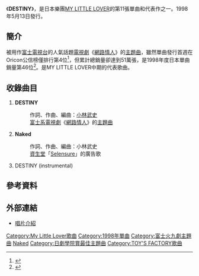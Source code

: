 {{Infobox Single |
| Name                  = DESTINY
| Cover=DESTINY.jpg
| Artist                = [[My_Little_Lover|MY LITTLE LOVER]]
| Released              = 1998年5月13日
| Recorded              = 
| Genre                 = [[J-POP|J-POP]]
| Length                = 
| Label                 = [[TOY'S_FACTORY|TOY'S FACTORY]]
| Producer              = [[小林武史|小林武史]]
| Reviews               = 
| Chart position        = *週間最高排行第4位（[[Oricon公信榜|Oricon]]）
* 1998年度年間排行第46位（[[Oricon公信榜|Oricon]]）
| Certification         = 雙白金（[[日本唱片協會|日本唱片協會]]）
| Last single           = [[在天空下|在天空下]]<br />（1998年）
| This single           = '''DESTINY''' <br /> （1998年）
| Next single           = [[CRAZY_LOVE/Days|CRAZY LOVE／Days]]<br />（1998年）
}}
《'''DESTINY'''》，是日本樂團[[My_Little_Lover|MY LITTLE LOVER]]的第11張單曲和代表作之一。1998年5月13日發行。

==簡介==
被用作[[富士電視台|富士電視台]]的人氣話題[[日本電視劇|電視劇]]《[[網路情人|網路情人]]》的[[主題曲|主題曲]]，雖然單曲發行首週在Oricon公信榜僅排行第4位<ref>{{Cite web |url=http://www.musictvprogram.com/corner-ranking-1998-5-25.html |script-title=ja:1998年5月25日付 シングルチャート TOP10 |access-date=2010-11-07 |archive-url=https://web.archive.org/web/20101128233810/http://musictvprogram.com/corner-ranking-1998-5-25.html |archive-date=2010-11-28 |dead-url=yes }}</ref>，但累計總銷量卻達到51萬張，是1998年度日本單曲銷量第46位<ref>{{Cite web |url=http://www.musictvprogram.com/corner-ranking-1998.html |script-title=ja:1998年間シングルランキング TOP100 |access-date=2010-11-07 |archive-url=https://web.archive.org/web/20101102231929/http://www.musictvprogram.com/corner-ranking-1998.html |archive-date=2010-11-02 |dead-url=yes }}</ref>。是MY LITTLE LOVER中期的代表歌曲。

==收錄曲目==
#'''DESTINY'''
#:作詞、作曲、編曲：[[小林武史|小林武史]]
#:[[富士電視台|富士系]][[日本電視劇|電視劇]]《[[網路情人|網路情人]]》的[[主題曲|主題曲]]
#'''Naked'''
#:作詞、作曲、編曲：小林武史
#:[[資生堂|資生堂]]「[[Selensure|Selensure]]」的廣告歌
#DESTINY (instrumental)

==參考資料==
{{reflist}}

==外部連結==
*[https://web.archive.org/web/20101031235855/http://www.mylittlelover.jp/works/sg11_destiny.html 唱片介紹]

{{日劇學院賞最佳電視劇歌曲}}

{{DEFAULTSORT:Destiny}}
[[Category:My_Little_Lover歌曲|Category:My Little Lover歌曲]]
[[Category:1998年單曲|Category:1998年單曲]]
[[Category:富士火九劇主題曲|Category:富士火九劇主題曲]]
[[Category:廣告歌曲|Naked]]
[[Category:日劇學院賞最佳主題曲|Category:日劇學院賞最佳主題曲]]
[[Category:TOY'S_FACTORY歌曲|Category:TOY'S FACTORY歌曲]]